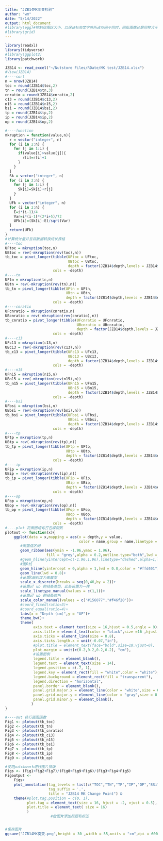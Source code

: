 ```yaml
---
title: "JZB14MK突变检验"
author: "wm"
date: "5/14/2022"
output: html_document
#library(egg)#控制绘图区大小，以保证标签文字等所占空间不同时，同批图像还是同样大小
#library(grid)
---
```


```r
library(readxl)
library(tidyverse)
#library(ggplot2)
library(patchwork)
```

```r
JZB14 <- read_excel("~/Nutstore Files/RDate/MK test/JZB14.xlsx")
#View(JZB14)
#----sort
n = nrow(JZB14)
toc = round(JZB14$toc,2) 
tn = round(JZB14$tn,3)
cnratio = round(JZB14$cnratio,2)
c13 = round(JZB14$c13,2)
n15 = round(JZB14$n15,2)
bsi = round(JZB14$bsi,2)
tp = round(JZB14$tp,2)
ip = round(JZB14$ip,2)
op = round(JZB14$op,2)

#----function
mkruption = function(value,n){
  r = vector("integer", n)
  for (i in 2:n) {
    for (j in 1:i) {
      if(value[i]>value[j]){
        r[i]=r[i]+1
      }
    }
  }
  Sk = vector("integer", n)
  for (i in 2:n) {
    for (j in 1:i) {
      Sk[i]=Sk[i]+r[j]
    }
  }
  UFk = vector("integer", n)
  for (i in 2:n) {
    E=i*(i-1)/4
    Var=i*(i-1)*(2*i+5)/72
    UFk[i]=(Sk[i]-E)/sqrt(Var)
  }
  return(UFk)
}
#计算统计量并且将数据转换成长表格
#----toc
UFtoc = mkruption(toc,n) 
UBtoc = rev(-mkruption(rev(toc),n))
tb_toc = pivot_longer(tibble(UFtoc = UFtoc,
                             UBtoc = UBtoc,
                             depth = factor(JZB14$depth,levels = JZB14$depth)), 
                      cols = -depth)
#----tn
UFtn = mkruption(tn,n) 
UBtn = rev(-mkruption(rev(tn),n))
tb_tn = pivot_longer(tibble(UFtn = UFtn,
                            UBtn = UBtn,
                            depth = factor(JZB14$depth,levels = JZB14$depth)), 
                      cols = -depth)
#----cnratio
UFcnratio = mkruption(cnratio,n) 
UBcnratio = rev(-mkruption(rev(cnratio),n))
tb_cnratio = pivot_longer(tibble(UFcnratio = UFcnratio,
                                 UBcnratio = UBcnratio,
                                 depth = factor(JZB14$depth,levels = JZB14$depth)), 
                      cols = -depth)
#----c13
UFc13 = mkruption(c13,n) 
UBc13 = rev(-mkruption(rev(c13),n))
tb_c13 = pivot_longer(tibble(UFc13 = UFc13,
                             UBc13 = UBc13,
                             depth = factor(JZB14$depth,levels = JZB14$depth)), 
                      cols = -depth)
#----n15
UFn15 = mkruption(n15,n) 
UBn15 = rev(-mkruption(rev(n15),n))
tb_n15 = pivot_longer(tibble(UFn15 = UFn15,
                             UBn15 = UBn15,
                             depth = factor(JZB14$depth,levels = JZB14$depth)), 
                      cols = -depth)
#----bsi
UFbsi = mkruption(bsi,n) 
UBbsi = rev(-mkruption(rev(bsi),n))
tb_bsi = pivot_longer(tibble(UFbsi = UFbsi,
                             UBbsi = UBbsi,
                             depth = factor(JZB14$depth,levels = JZB14$depth)), 
                      cols = -depth)
#----tp
UFtp = mkruption(tp,n) 
UBtp = rev(-mkruption(rev(tp),n))
tb_tp = pivot_longer(tibble(UFtp = UFtp,
                            UBtp = UBtp,
                            depth = factor(JZB14$depth,levels = JZB14$depth)), 
                      cols = -depth)
#----ip
UFip = mkruption(ip,n) 
UBip = rev(-mkruption(rev(ip),n))
tb_ip = pivot_longer(tibble(UFip = UFip,
                            UBip = UBip,
                            depth = factor(JZB14$depth,levels = JZB14$depth)), 
                      cols = -depth)
#----op
UFop = mkruption(op,n) 
UBop = rev(-mkruption(rev(op),n))
tb_op = pivot_longer(tibble(UFop = UFop,
                            UBop = UBop,
                            depth = factor(JZB14$depth,levels = JZB14$depth)), 
                      cols = -depth)
#----plot 将画图语句打包成函数
plotout <- function(x){
    ggplot(data = x,mapping = aes(x = depth,y = value,
                                  color = name,group = name,linetype = name))+   
       #画置信区间
       geom_ribbon(aes(ymin = -1.96,ymax = 1.96),
                   fill = "grey",alpha = 0.2,outline.type="both",lwd = 0)+
       #geom_hline(yintercept=c(-1.96,1.96),linetype="dashed",alpha=1,lwd=0.8,color="black")+
       #画0线
       geom_hline(yintercept = 0,alpha = 1,lwd = 0.8,color = "#ffd401")+
       geom_line(lwd = 0.8)+   
       #设置X轴刻度为离散型
       scale_x_discrete(breaks = seq(0,40,by = 2))+
       #设置uf ub 的线条类型，此处设置为一样
       scale_linetype_manual(values = c(1,1))+
       #设置uf ub 的线条颜色
       scale_color_manual(values = c("#156077","#f46f20"))+
       #coord_fixed(ratio=3)+
       #coord_equal(ratio=4)+
       labs(x = "Depth (cm)",y = "UF")+ 
       theme_bw()+
       theme(
             axis.text = element_text(size = 16,hjust = 0.5,angle = 0),
             axis.title = element_text(color = "black",size =16 ,hjust = 0.5),
             axis.ticks = element_line(size = 0.8),
             axis.ticks.length.x = unit(-0.07,"in"),
             #plot.title = element_text(face="bold",size=18,vjust=0),
             plot.margin = unit(c(0.2,0.2,0.2,0.2), "cm"),
             #设置图例
             legend.title = element_blank(),
             legend.text = element_text(size = 14),
             legend.position = c(.7, 1),
             legend.key = element_rect(fill = "white",color = "white"),
             legend.background = element_rect(fill = "transparent"),
             legend.direction = "horizontal",
             panel.border = element_blank(),
             panel.grid.major.x = element_line(color = "white",size = 0),
             panel.grid.major.y = element_line(color = "gray",size = 0.25),
             panel.grid.minor.y = element_blank(),
            )
}

#----out 执行画图函数
Fig1 <- plotout(tb_toc)
Fig2 <- plotout(tb_tn)
Fig3 <- plotout(tb_cnratio)
Fig4 <- plotout(tb_c13)
Fig5 <- plotout(tb_n15)
Fig6 <- plotout(tb_bsi)
Fig7 <- plotout(tb_tp)
Fig8 <- plotout(tb_ip)
Fig9 <- plotout(tb_op)

#使用patchwork进行图片排版
Figs <- (Fig1+Fig2+Fig7)/(Fig8+Fig9+Fig6)/(Fig3+Fig4+Fig5)
Figoutput <- 
    Figs+
    plot_annotation(tag_levels = list(c("TOC","TN","TP","IP","OP","BSi","C/N","δ13C","δ15N")),
                    tag_suffix = '.', 
                    title = "JZB14 MK Change Point") & 
    theme(#plot.tag.position = c(0, 1),
          plot.tag = element_text(size = 16, hjust = -2, vjust = 0.5),
          plot.title = element_text( size = 16)
          )
                     #给图片添加标题和标签


#保存图片
ggsave("JZB14MK突变.png",height = 30 ,width = 55,units = "cm",dpi = 600 )
```



